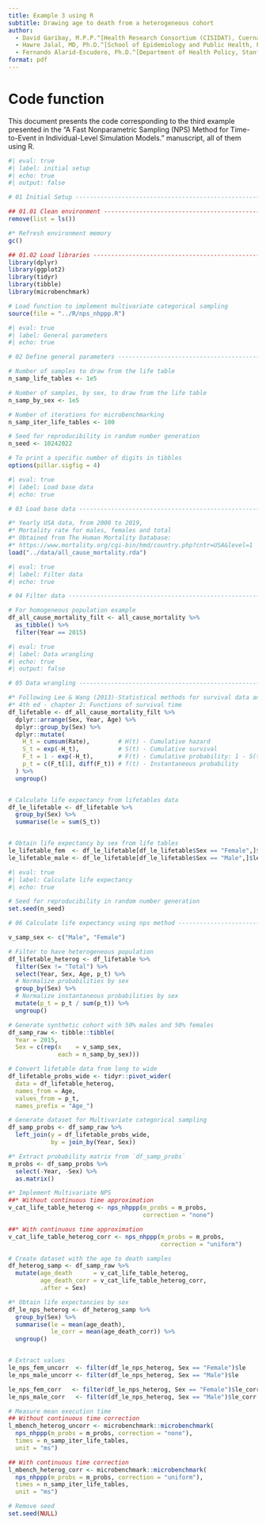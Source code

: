 ```yaml
---
title: Example 3 using R
subtitle: Drawing age to death from a heterogeneous cohort
author:
  - David Garibay, M.P.P.^[Health Research Consortium (CISIDAT), Cuernavaca, Morelos, Mexico.]
  - Hawre Jalal, MD, Ph.D.^[School of Epidemiology and Public Health, Faculty of Medicine, University of Ottawa, Ottawa, ON, CA.]
  - Fernando Alarid-Escudero, Ph.D.^[Department of Health Policy, Stanford University School of Medicine, Stanford, CA, USA.] ^[Center for Health Policy, Freeman Spogli Institute, Stanford University, Stanford, CA, USA.]
format: pdf
---
```


# Code function
This document presents the code corresponding to the third example presented 
in the "A Fast Nonparametric Sampling (NPS) Method for Time-to-Event in 
Individual-Level Simulation Models." manuscript, all of them using R.

```r
#| eval: true
#| label: initial setup
#| echo: true
#| output: false

# 01 Initial Setup --------------------------------------------------------

## 01.01 Clean environment ------------------------------------------------
remove(list = ls())

#* Refresh environment memory
gc()

## 01.02 Load libraries ----------------------------------------------------
library(dplyr)
library(ggplot2)
library(tidyr)
library(tibble)
library(microbenchmark)

# Load function to implement multivariate categorical sampling
source(file = "../R/nps_nhppp.R")
```


```r
#| eval: true
#| label: General parameters
#| echo: true

# 02 Define general parameters --------------------------------------------

# Number of samples to draw from the life table
n_samp_life_tables <- 1e5

# Number of samples, by sex, to draw from the life table
n_samp_by_sex <- 1e5

# Number of iterations for microbenchmarking
n_samp_iter_life_tables <- 100

# Seed for reproducibility in random number generation
n_seed <- 10242022

# To print a specific number of digits in tibbles
options(pillar.sigfig = 4)

```

```r
#| eval: true
#| label: Load base data
#| echo: true

# 03 Load base data -------------------------------------------------------

#* Yearly USA data, from 2000 to 2019, 
#* Mortality rate for males, females and total
#* Obtained from The Human Mortality Database:
#* https://www.mortality.org/cgi-bin/hmd/country.php?cntr=USA&level=1
load("../data/all_cause_mortality.rda")

```

```r
#| eval: true
#| label: Filter data
#| echo: true

# 04 Filter data ----------------------------------------------------------

# For homogeneous population example
df_all_cause_mortality_filt <- all_cause_mortality %>% 
  as_tibble() %>% 
  filter(Year == 2015)

```

```r
#| eval: true
#| label: Data wrangling
#| echo: true
#| output: false

# 05 Data wrangling -------------------------------------------------------

#* Following Lee & Wang (2013)-Statistical methods for survival data analysis
#* 4th ed - chapter 2: Functions of survival time
df_lifetable <- df_all_cause_mortality_filt %>% 
  dplyr::arrange(Sex, Year, Age) %>% 
  dplyr::group_by(Sex) %>% 
  dplyr::mutate(
    H_t = cumsum(Rate),        # H(t) - Cumulative hazard
    S_t = exp(-H_t),           # S(t) - Cumulative survival
    F_t = 1 - exp(-H_t),       # F(t) - Cumulative probability: 1 - S(t)
    p_t = c(F_t[1], diff(F_t)) # f(t) - Instantaneous probability
  ) %>% 
  ungroup()


# Calculate life expectancy from lifetables data
df_le_lifetable <- df_lifetable %>% 
  group_by(Sex) %>% 
  summarise(le = sum(S_t))


# Obtain life expectancy by sex from life tables
le_lifetable_fem  <- df_le_lifetable[df_le_lifetable$Sex == "Female",]$le
le_lifetable_male <- df_le_lifetable[df_le_lifetable$Sex == "Male",]$le

```

```r
#| eval: true
#| label: Calculate life expectancy
#| echo: true

# Seed for reproducibility in random number generation
set.seed(n_seed)

# 06 Calculate life expectancy using nps method ---------------------------

v_samp_sex <- c("Male", "Female")

# Filter to have heterogeneous population
df_lifetable_heterog <- df_lifetable %>%
  filter(Sex != "Total") %>% 
  select(Year, Sex, Age, p_t) %>% 
  # Normalize probabilities by sex
  group_by(Sex) %>% 
  # Normalize instantaneous probabilities by sex
  mutate(p_t = p_t / sum(p_t)) %>% 
  ungroup()

# Generate synthetic cohort with 50% males and 50% females
df_samp_raw <- tibble::tibble(
  Year = 2015,
  Sex = c(rep(x    = v_samp_sex, 
              each = n_samp_by_sex)))

# Convert lifetable data from long to wide
df_lifetable_probs_wide <- tidyr::pivot_wider(
  data = df_lifetable_heterog,
  names_from = Age,
  values_from = p_t,
  names_prefix = "Age_")

# Generate dataset for Multivariate categorical sampling
df_samp_probs <- df_samp_raw %>% 
  left_join(y = df_lifetable_probs_wide,
            by = join_by(Year, Sex))

#* Extract probability matrix from `df_samp_probs`
m_probs <- df_samp_probs %>% 
  select(-Year, -Sex) %>% 
  as.matrix()

#* Implement Multivariate NPS
##* Without continuous time approximation
v_cat_life_table_heterog <- nps_nhppp(m_probs = m_probs,
                                      correction = "none")

##* With continuous time approximation
v_cat_life_table_heterog_corr <- nps_nhppp(m_probs = m_probs,
                                           correction = "uniform")

# Create dataset with the age to death samples
df_heterog_samp <- df_samp_raw %>% 
  mutate(age_death      = v_cat_life_table_heterog,
         age_death_corr = v_cat_life_table_heterog_corr,
         .after = Sex)

#* Obtain life expectancies by sex
df_le_nps_heterog <- df_heterog_samp %>% 
  group_by(Sex) %>% 
  summarise(le = mean(age_death),
            le_corr = mean(age_death_corr)) %>% 
  ungroup()


# Extract values
le_nps_fem_uncorr  <- filter(df_le_nps_heterog, Sex == "Female")$le
le_nps_male_uncorr <- filter(df_le_nps_heterog, Sex == "Male")$le

le_nps_fem_corr   <- filter(df_le_nps_heterog, Sex == "Female")$le_corr
le_nps_male_corr   <- filter(df_le_nps_heterog, Sex == "Male")$le_corr

# Measure mean execution time
## Without continuous time correction
l_mbench_heterog_uncorr <- microbenchmark::microbenchmark(
  nps_nhppp(m_probs = m_probs, correction = "none"),
  times = n_samp_iter_life_tables,
  unit = "ms")

## With continuous time correction
l_mbench_heterog_corr <- microbenchmark::microbenchmark(
  nps_nhppp(m_probs = m_probs, correction = "uniform"),
  times = n_samp_iter_life_tables,
  unit = "ms")

# Remove seed
set.seed(NULL)

```
